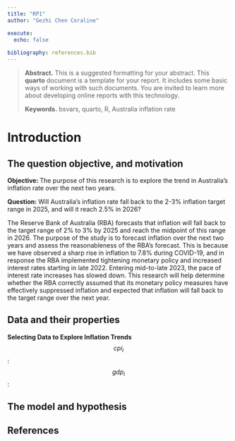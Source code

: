 ```yaml
---
title: "RP1"
author: "Gezhi Chen Coraline"

execute:
  echo: false
  
bibliography: references.bib
---
```


> **Abstract.** This is a suggested formatting for your abstract. This **quarto** document is a template for your report. It includes some basic ways of working with such documents. You are invited to learn more about developing online reports with this technology. 
>
> **Keywords.** bsvars, quarto, R, Australia inflation rate

# Introduction


## The question objective, and motivation
**Objective: ** The purpose of this research is to explore the trend in Australia's inflation rate over the next two years.

**Question: ** Will Australia's inflation rate fall back to the 2-3% inflation target range in 2025, and will it reach 2.5% in 2026?

The Reserve Bank of Australia (RBA) forecasts that inflation will fall back to the target range of 2% to 3% by 2025 and reach the midpoint of this range in 2026. The purpose of the study is to forecast inflation over the next two years and assess the reasonableness of the RBA's forecast. This is because we have observed a sharp rise in inflation to 7.8% during COVID-19, and in response the RBA implemented tightening monetary policy and increased interest rates starting in late 2022. Entering mid-to-late 2023, the pace of interest rate increases has slowed down. This research will help determine whether the RBA correctly assumed that its monetary policy measures have effectively suppressed inflation and expected that inflation will fall back to the target range over the next year.


## Data and their properties
**Selecting Data to Explore Inflation Trends**
$$cpi_i$$:
$$gdp_i$$:

## The model and hypothesis







## References {.unnumbered}